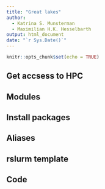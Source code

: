 ```yaml
---
title: "Great lakes"
author:
  - Katrina S. Munsterman
  - Maximilian H.K. Hesselbarth
output: html_document
date: "`r Sys.Date()`"
---
```


```r
knitr::opts_chunk$set(echo = TRUE)
```

## Get accsess to HPC 

## Modules 

## Install packages

## Aliases

## rslurm template

## Code
